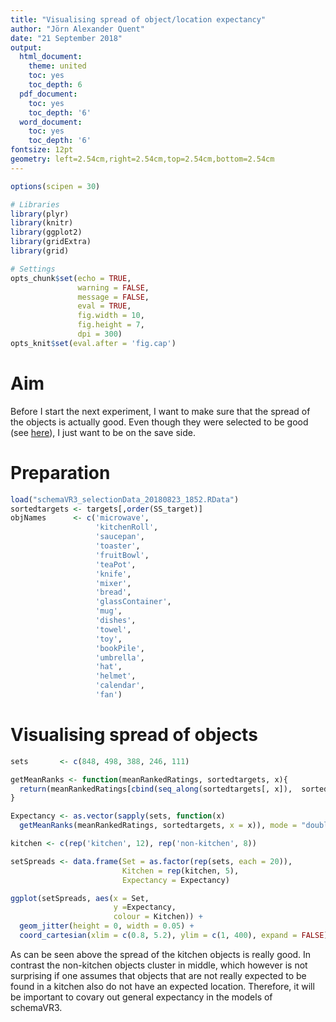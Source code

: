 ```yaml
---
title: "Visualising spread of object/location expectancy"
author: "Jörn Alexander Quent"
date: "21 September 2018"
output:
  html_document:
    theme: united
    toc: yes
    toc_depth: 6
  pdf_document:
    toc: yes
    toc_depth: '6'
  word_document:
    toc: yes
    toc_depth: '6'
fontsize: 12pt
geometry: left=2.54cm,right=2.54cm,top=2.54cm,bottom=2.54cm
---
```


```r
options(scipen = 30)

# Libraries
library(plyr)
library(knitr)
library(ggplot2)
library(gridExtra)
library(grid)

# Settings
opts_chunk$set(echo = TRUE,
               warning = FALSE,
               message = FALSE,
               eval = TRUE,                     
               fig.width = 10, 
               fig.height = 7, 
               dpi = 300)
opts_knit$set(eval.after = 'fig.cap')
```

# Aim
Before I start the next experiment, I want to make sure that the spread of the objects is actually good. Even though they were selected to be good (see [here](https://jaquent.github.io/2018/0917_schemaVR3_stimulusSelection.html)), I just want to be on the save side. 

# Preparation
```r
load("schemaVR3_selectionData_20180823_1852.RData")
sortedtargets <- targets[,order(SS_target)]
objNames      <- c('microwave',
                   'kitchenRoll',
                   'saucepan', 
                   'toaster',
                   'fruitBowl',
                   'teaPot',
                   'knife',
                   'mixer',
                   'bread',
                   'glassContainer',
                   'mug',
                   'dishes',
                   'towel',
                   'toy',
                   'bookPile',
                   'umbrella',
                   'hat',
                   'helmet',
                   'calendar',
                   'fan')

```

# Visualising spread of objects
```r
sets       <- c(848, 498, 388, 246, 111)

getMeanRanks <- function(meanRankedRatings, sortedtargets, x){
  return(meanRankedRatings[cbind(seq_along(sortedtargets[, x]),  sortedtargets[, x])])
}

Expectancy <- as.vector(sapply(sets, function(x)
  getMeanRanks(meanRankedRatings, sortedtargets, x = x)), mode = "double")

kitchen <- c(rep('kitchen', 12), rep('non-kitchen', 8))

setSpreads <- data.frame(Set = as.factor(rep(sets, each = 20)),
                         Kitchen = rep(kitchen, 5),
                         Expectancy = Expectancy)

ggplot(setSpreads, aes(x = Set, 
                       y =Expectancy, 
                       colour = Kitchen)) +
  geom_jitter(height = 0, width = 0.05) +
  coord_cartesian(xlim = c(0.8, 5.2), ylim = c(1, 400), expand = FALSE)
```

As can be seen above the spread of the kitchen objects is really good. In contrast the non-kitchen objects cluster in middle, which however is not surprising if one assumes that objects that are not really expected to be found in a kitchen also do not have an expected location. Therefore, it will be important to covary out general expectancy in the models of schemaVR3.  
